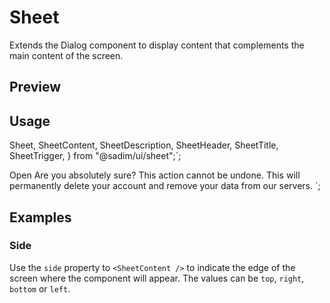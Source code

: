 

<Meta of={SheetStories} />

<RadixPrimitiveDocsButton name='dialog' />

# Sheet

Extends the Dialog component to display content that complements the main content of the screen.

## Preview

<Canvas of={SheetStories.Default} />

## Usage

  Sheet,
  SheetContent,
  SheetDescription,
  SheetHeader,
  SheetTitle,
  SheetTrigger,
} from "@sadim/ui/sheet";`;

  <SheetTrigger>Open</SheetTrigger>
  <SheetContent>
    <SheetHeader>
      <SheetTitle>Are you absolutely sure?</SheetTitle>
      <SheetDescription>
        This action cannot be undone. This will permanently delete your account
        and remove your data from our servers.
      </SheetDescription>
    </SheetHeader>
  </SheetContent>
</Sheet>
`;

<Source code={importCode} language='ts' dark />
<Source code={usageCode} language='tsx' dark />

## Examples

### Side

Use the `side` property to `<SheetContent />` to indicate the edge of the screen where the component will appear. The values can be `top`, `right`, `bottom` or `left`.

<Canvas of={SheetStories.Default} />

<Controls />
